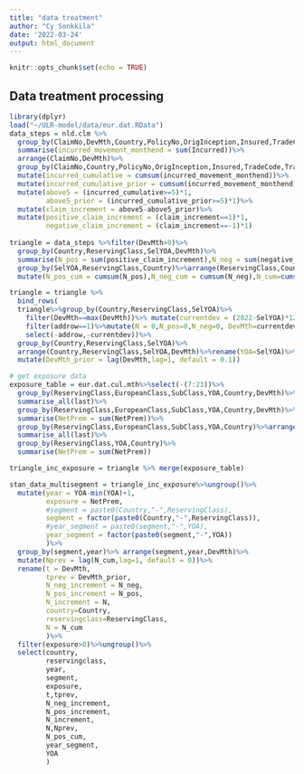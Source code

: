 ```yaml
---
title: "data treatment"
author: "Cy Sonkkila"
date: '2022-03-24'
output: html_document
---
```


```r
knitr::opts_chunk$set(echo = TRUE)
```

## Data treatment processing

```r
library(dplyr)
load("~/ULR-model/data/eur.dat.RData")
data_steps = nld.clm %>% 
  group_by(ClaimNo,DevMth,Country,PolicyNo,OrigInception,Insured,TradeCode,TradeCodeDesc,ProductCode,ProductDescription,EuropeanClass,SubClass,ReservingClass,ClaimYOA,DateOfLoss,ImportDate,DateClosed,SelYOA,ReportDelay,TradeCodeDetailed)%>%
  summarise(incurred_movement_monthend = sum(Incurred))%>%
  arrange(ClaimNo,DevMth)%>%
  group_by(ClaimNo,Country,PolicyNo,OrigInception,Insured,TradeCode,TradeCodeDesc,ProductCode,ProductDescription,EuropeanClass,SubClass,ReservingClass,ClaimYOA,DateOfLoss,ImportDate,DateClosed,SelYOA,ReportDelay,TradeCodeDetailed)%>%
  mutate(incurred_cumulative = cumsum(incurred_movement_monthend))%>%
  mutate(incurred_cumulative_prior = cumsum(incurred_movement_monthend)-incurred_movement_monthend)%>%
  mutate(above5 = (incurred_cumulative>=5)*1,
         above5_prior = (incurred_cumulative_prior>=5)*1)%>%
  mutate(claim_increment = above5-above5_prior)%>%
  mutate(positive_claim_increment = (claim_increment==1)*1,
         negative_claim_increment = (claim_increment==-1)*1)
  
triangle = data_steps %>%filter(DevMth>0)%>%
  group_by(Country,ReservingClass,SelYOA,DevMth)%>%
  summarise(N_pos = sum(positive_claim_increment),N_neg = sum(negative_claim_increment),N=sum(claim_increment))%>%
  group_by(SelYOA,ReservingClass,Country)%>%arrange(ReservingClass,Country,SelYOA,DevMth)%>%
  mutate(N_pos_cum = cumsum(N_pos),N_neg_cum = cumsum(N_neg),N_cum=cumsum(N))

triangle = triangle %>% 
  bind_rows(
  triangle%>%group_by(Country,ReservingClass,SelYOA)%>%
    filter(DevMth==max(DevMth))%>% mutate(currentdev = (2022-SelYOA)*12+2)%>%mutate(addrow = (DevMth<currentdev)*1)%>%
    filter(addrow==1)%>%mutate(N = 0,N_pos=0,N_neg=0, DevMth=currentdev)%>%
    select(-addrow,-currentdev))%>%
  group_by(Country,ReservingClass,SelYOA)%>%
  arrange(Country,ReservingClass,SelYOA,DevMth)%>%rename(YOA=SelYOA)%>%
  mutate(DevMth_prior = lag(DevMth,lag=1, default = 0.1))

# get exposure data 
exposure_table = eur.dat.cul.mth%>%select(-(7:23))%>%  
  group_by(ReservingClass,EuropeanClass,SubClass,YOA,Country,DevMth)%>%
  summarise_all(last)%>%
  group_by(ReservingClass,EuropeanClass,SubClass,YOA,Country,DevMth)%>%
  summarise(NetPrem = sum(NetPrem))%>%
  group_by(ReservingClass,EuropeanClass,SubClass,YOA,Country)%>%arrange(DevMth)%>%
  summarise_all(last)%>%
  group_by(ReservingClass,YOA,Country)%>%
  summarise(NetPrem = sum(NetPrem))

triangle_inc_exposure = triangle %>% merge(exposure_table)

stan_data_multisegment = triangle_inc_exposure%>%ungroup()%>%
  mutate(year = YOA-min(YOA)+1,
         exposure = NetPrem,
         #segment = paste0(Country,"-",ReservingClass),
         segment = factor(paste0(Country,"-",ReservingClass)),
         #year_segment = paste0(segment,"-",YOA),
         year_segment = factor(paste0(segment,"-",YOA))
         )%>%
  group_by(segment,year)%>% arrange(segment,year,DevMth)%>%
  mutate(Nprev = lag(N_cum,lag=1, default = 0))%>%
  rename(t = DevMth,
         tprev = DevMth_prior,
         N_neg_increment = N_neg,
         N_pos_increment = N_pos,
         N_increment = N,
         country=Country,
         reservingclass=ReservingClass,
         N = N_cum
         )%>%
  filter(exposure>0)%>%ungroup()%>%
  select(country,
         reservingclass,
         year,
         segment,
         exposure,
         t,tprev,
         N_neg_increment,
         N_pos_increment,
         N_increment,
         N,Nprev,
         N_pos_cum,
         year_segment,
         YOA
         )
    


```



